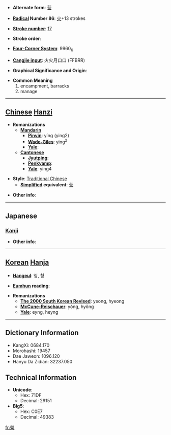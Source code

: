 * '''Alternate form''': [[营]]

* '''[[Wiktionary:Chinese radical index| Radical]] Number 86''': [[Wiktionary:Chinese radical index 火|火]]+13 strokes

* '''[[Wiktionary:Chinese total strokes index|Stroke number]]''': [[Wiktionary:Chinese total strokes index 17|17]]

* '''Stroke order''': 

* '''[[Wiktionary:Chinese four corner index|Four-Corner System]]''': 9960<sub>6</sub>

* '''[[Wiktionary:Chinese Cangjie index|Cangjie input]]''': 火火月口口 (FFBRR)

* '''Graphical Significance and Origin''': 

* '''Common Meaning'''
*#encampment, barracks
*# manage


----

== [[Chinese]] [[Hanzi]] ==

* '''Romanizations'''
** '''[[Mandarin]]'''
*** '''[[Pinyin]]''': yíng (ying2)
*** '''[[Wade-Giles]]''': ying<sup>2</sup>
*** '''[[Yale]]''': 
** '''[[Cantonese]]'''
*** '''[[Jyutping]]''':
*** '''[[Penkyamp]]''': 
*** '''[[Yale]]''': ying4

* '''Style''': [[Traditional Chinese]] 
** '''[[Simplified Chinese|Simplified]] equivalent''': [[营]]

* '''Other info''': 

----

==Japanese==
===[[Kanji]]===
{{kanji|on readings=[[えい]] (ei)
|kun readings=[[いとなむ]] (itonamu)
}}

* '''Other info''':  

----

== [[Korean]] [[Hanja]] ==

* '''[[Hangeul]]''': 영, 형

* '''[[Eumhun]] reading''': 

* '''Romanizations'''
** '''[[The 2000 South Korean Revised Romanization|The 2000 South Korean Revised]]''': yeong, hyeong
** '''[[McCune-Reischauer]]''': yŏng, hyŏng
** '''[[Yale]]''': eyng, heyng

----

== Dictionary Information ==

* KangXi: 0684.170
* Morohashi: 19457
* Dae Jaweon: 1096.120
* Hanyu Da Zidian: 32237.050

== Technical Information ==

* '''Unicode''':
** Hex: 71DF
** Decimal: 29151
* '''Big5''':
** Hex: C0E7
** Decimal: 49383

[[fr:營]]